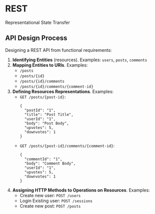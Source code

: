 # REST

Representational State Transfer

## API Design Process

Designing a REST API from functional requirements:

1. **Identifying Entities** (resources). Examples: `users`, `posts`, `comments`
2. **Mapping Entities to URIs**. Examples:
   - `/posts`
   - `/posts/{id}`
   - `/posts/{id}/comments`
   - `/posts/{id}/comments/{comment-id}`
3. **Defining Resources Representations**. Examples:
   - `GET /posts/{post-id}`:
     ```
     {
       "postId": "1",
       "title": "Post Title",
       "userId": "1",
       "body": "Post Body",
       "upvotes": 5,
       "downvotes": 1
     }
     ```
   - `GET /posts/{post-id}/comments/{comment-id}`:
     ```
     {
       "commentId": "1",
       "body": "Comment Body",
       "userId": "1",
       "upvotes": 5,
       "downvotes": 1
     }
     ```
4. **Assigning HTTP Methods to Operations on Resources**. Examples:
   - Create new user: `POST /users`
   - Login Existing user: `POST /sessions`
   - Create new post: `POST /posts`
   
